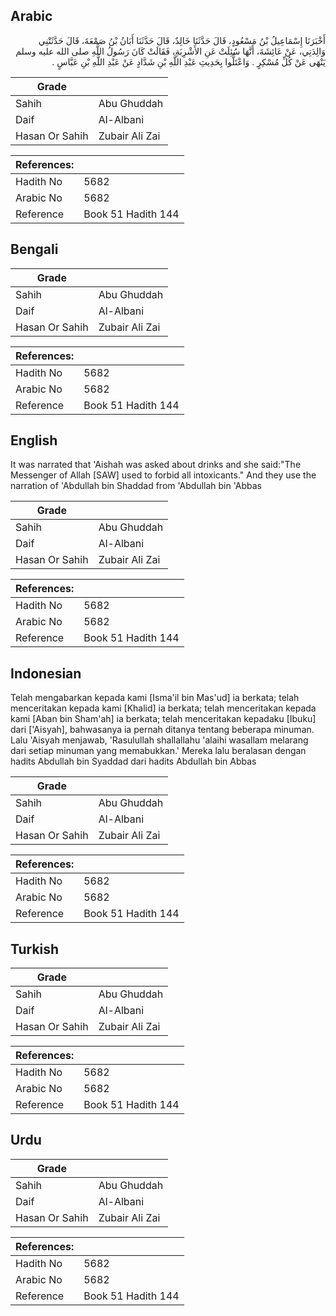 ## Arabic


<div dir="rtl" lang="ar" style={{fontSize:'larger',backgroundColor:'#f8f9fa',padding:20}}>
أَخْبَرَنَا إِسْمَاعِيلُ بْنُ مَسْعُودٍ، قَالَ حَدَّثَنَا خَالِدٌ، قَالَ حَدَّثَنَا أَبَانُ بْنُ صَمْعَةَ، قَالَ حَدَّثَتْنِي وَالِدَتِي، عَنْ عَائِشَةَ، أَنَّهَا سُئِلَتْ عَنِ الأَشْرِبَةِ، فَقَالَتْ كَانَ رَسُولُ اللَّهِ صلى الله عليه وسلم يَنْهَى عَنْ كُلِّ مُسْكِرٍ ‏.‏ وَاعْتَلُّوا بِحَدِيثِ عَبْدِ اللَّهِ بْنِ شَدَّادٍ عَنْ عَبْدِ اللَّهِ بْنِ عَبَّاسٍ ‏.‏
</div>
<div style={{backgroundColor:'#f8f9fa',padding:20, marginBottom: 10}}><table> <thead> <tr> <th>Grade</th> <th></th> </tr> </thead> <tbody> <tr><td>Sahih</td><td>Abu Ghuddah</td></tr><tr><td>Daif</td><td>Al-Albani</td></tr><tr><td>Hasan Or Sahih</td><td>Zubair Ali Zai</td></tr></tbody></table><table> <thead> <tr> <th>References:</th> <th></th> </tr> </thead> <tbody><tr><td>Hadith No</td><td>5682</td></tr><tr><td>Arabic No</td><td>5682</td></tr><tr><td>Reference</td><td>Book 51 Hadith 144</td></tr></tbody></table></div>

## Bengali


<div dir="ltr" lang="bn" style={{fontSize:'larger',backgroundColor:'#f8f9fa',padding:20}}>

</div>
<div style={{backgroundColor:'#f8f9fa',padding:20, marginBottom: 10}}><table> <thead> <tr> <th>Grade</th> <th></th> </tr> </thead> <tbody> <tr><td>Sahih</td><td>Abu Ghuddah</td></tr><tr><td>Daif</td><td>Al-Albani</td></tr><tr><td>Hasan Or Sahih</td><td>Zubair Ali Zai</td></tr></tbody></table><table> <thead> <tr> <th>References:</th> <th></th> </tr> </thead> <tbody><tr><td>Hadith No</td><td>5682</td></tr><tr><td>Arabic No</td><td>5682</td></tr><tr><td>Reference</td><td>Book 51 Hadith 144</td></tr></tbody></table></div>

## English


<div dir="ltr" lang="en" style={{fontSize:'larger',backgroundColor:'#f8f9fa',padding:20}}>
It was narrated that 'Aishah was asked about drinks and she said:"The Messenger of Allah [SAW] used to forbid all intoxicants." And they use the narration of 'Abdullah bin Shaddad from 'Abdullah bin 'Abbas
</div>
<div style={{backgroundColor:'#f8f9fa',padding:20, marginBottom: 10}}><table> <thead> <tr> <th>Grade</th> <th></th> </tr> </thead> <tbody> <tr><td>Sahih</td><td>Abu Ghuddah</td></tr><tr><td>Daif</td><td>Al-Albani</td></tr><tr><td>Hasan Or Sahih</td><td>Zubair Ali Zai</td></tr></tbody></table><table> <thead> <tr> <th>References:</th> <th></th> </tr> </thead> <tbody><tr><td>Hadith No</td><td>5682</td></tr><tr><td>Arabic No</td><td>5682</td></tr><tr><td>Reference</td><td>Book 51 Hadith 144</td></tr></tbody></table></div>

## Indonesian


<div dir="ltr" lang="id" style={{fontSize:'larger',backgroundColor:'#f8f9fa',padding:20}}>
Telah mengabarkan kepada kami [Isma'il bin Mas'ud] ia berkata; telah menceritakan kepada kami [Khalid] ia berkata; telah menceritakan kepada kami [Aban bin Sham'ah] ia berkata; telah menceritakan kepadaku [Ibuku] dari ['Aisyah], bahwasanya ia pernah ditanya tentang beberapa minuman. Lalu 'Aisyah menjawab, 'Rasulullah shallallahu 'alaihi wasallam melarang dari setiap minuman yang memabukkan.' Mereka lalu beralasan dengan hadits Abdullah bin Syaddad dari hadits Abdullah bin Abbas
</div>
<div style={{backgroundColor:'#f8f9fa',padding:20, marginBottom: 10}}><table> <thead> <tr> <th>Grade</th> <th></th> </tr> </thead> <tbody> <tr><td>Sahih</td><td>Abu Ghuddah</td></tr><tr><td>Daif</td><td>Al-Albani</td></tr><tr><td>Hasan Or Sahih</td><td>Zubair Ali Zai</td></tr></tbody></table><table> <thead> <tr> <th>References:</th> <th></th> </tr> </thead> <tbody><tr><td>Hadith No</td><td>5682</td></tr><tr><td>Arabic No</td><td>5682</td></tr><tr><td>Reference</td><td>Book 51 Hadith 144</td></tr></tbody></table></div>

## Turkish


<div dir="ltr" lang="tr" style={{fontSize:'larger',backgroundColor:'#f8f9fa',padding:20}}>

</div>
<div style={{backgroundColor:'#f8f9fa',padding:20, marginBottom: 10}}><table> <thead> <tr> <th>Grade</th> <th></th> </tr> </thead> <tbody> <tr><td>Sahih</td><td>Abu Ghuddah</td></tr><tr><td>Daif</td><td>Al-Albani</td></tr><tr><td>Hasan Or Sahih</td><td>Zubair Ali Zai</td></tr></tbody></table><table> <thead> <tr> <th>References:</th> <th></th> </tr> </thead> <tbody><tr><td>Hadith No</td><td>5682</td></tr><tr><td>Arabic No</td><td>5682</td></tr><tr><td>Reference</td><td>Book 51 Hadith 144</td></tr></tbody></table></div>

## Urdu


<div dir="rtl" lang="ur" style={{fontSize:'larger',backgroundColor:'#f8f9fa',padding:20}}>

</div>
<div style={{backgroundColor:'#f8f9fa',padding:20, marginBottom: 10}}><table> <thead> <tr> <th>Grade</th> <th></th> </tr> </thead> <tbody> <tr><td>Sahih</td><td>Abu Ghuddah</td></tr><tr><td>Daif</td><td>Al-Albani</td></tr><tr><td>Hasan Or Sahih</td><td>Zubair Ali Zai</td></tr></tbody></table><table> <thead> <tr> <th>References:</th> <th></th> </tr> </thead> <tbody><tr><td>Hadith No</td><td>5682</td></tr><tr><td>Arabic No</td><td>5682</td></tr><tr><td>Reference</td><td>Book 51 Hadith 144</td></tr></tbody></table></div>